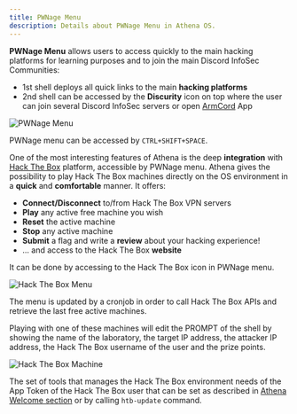 ```yaml
---
title: PWNage Menu
description: Details about PWNage Menu in Athena OS.
---
```


**PWNage Menu** allows users to access quickly to the main hacking platforms for learning purposes and to join the main Discord InfoSec Communities:
* 1st shell deploys all quick links to the main **hacking platforms**
* 2nd shell can be accessed by the **Discurity** icon on top where the user can join several Discord InfoSec servers or open [ArmCord](https://github.com/ArmCord/ArmCord) App

![PWNage Menu](@assets/images/pwnage-menu.png)

PWNage menu can be accessed by `CTRL+SHIFT+SPACE`.

One of the most interesting features of Athena is the deep **integration** with [Hack The Box](https://app.hackthebox.com) platform, accessible by PWNage menu. Athena gives the possibility to play Hack The Box machines directly on the OS environment in a **quick** and **comfortable** manner. It offers:
* **Connect/Disconnect** to/from Hack The Box VPN servers
* **Play** any active free machine you wish
* **Reset** the active machine
* **Stop** any active machine
* **Submit** a flag and write a **review** about your hacking experience!
* ... and access to the Hack The Box **website**

It can be done by accessing to the Hack The Box icon in PWNage menu.

![Hack The Box Menu](@assets/images/hackthebox.png)

The menu is updated by a cronjob in order to call Hack The Box APIs and retrieve the last free active machines.

Playing with one of these machines will edit the PROMPT of the shell by showing the name of the laboratory, the target IP address, the attacker IP address, the Hack The Box username of the user and the prize points.

![Hack The Box Machine](@assets/images/htb-spawn.png)

The set of tools that manages the Hack The Box environment needs of the App Token of the Hack The Box user that can be set as described in [Athena Welcome section](/en/resources/athena-welcome/#htb-update) or by calling `htb-update` command.

<ImageComponent />